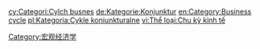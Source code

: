 {{catmore}}
{{Commonscat|Business cycle}}

[[Category:宏观经济学|Category:宏观经济学]]

[[cy:Categori:Cylch_busnes|cy:Categori:Cylch busnes]]
[[de:Kategorie:Konjunktur|de:Kategorie:Konjunktur]]
[[en:Category:Business_cycle|en:Category:Business cycle]]
[[pl:Kategoria:Cykle_koniunkturalne|pl:Kategoria:Cykle koniunkturalne]]
[[vi:Thể_loại:Chu_kỳ_kinh_tế|vi:Thể loại:Chu kỳ kinh tế]]